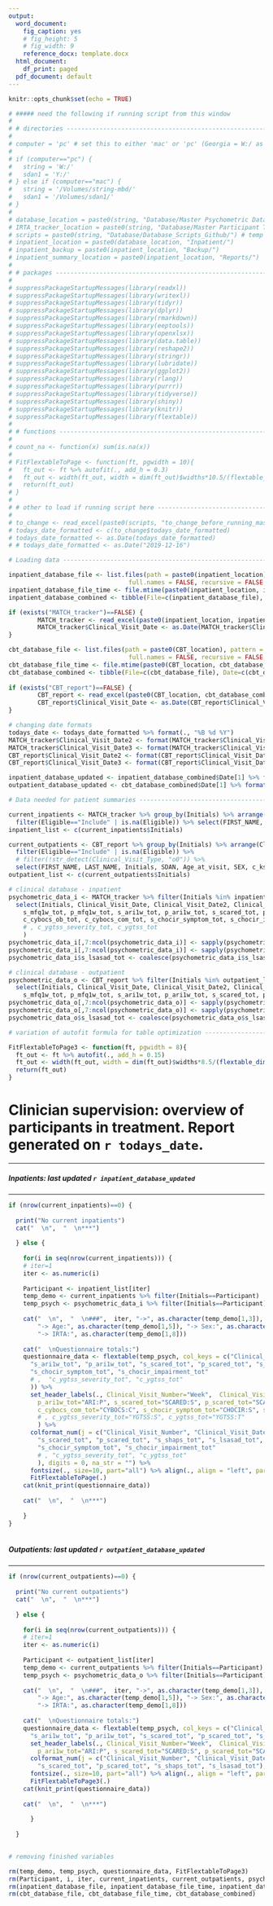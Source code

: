 ```yaml
---
output:
  word_document:
    fig_caption: yes
    # fig_height: 5
    # fig_width: 9
    reference_docx: template.docx
  html_document:
    df_print: paged
  pdf_document: default
---
```


```r

knitr::opts_chunk$set(echo = TRUE)

```

```r

# ##### need the following if running script from this window
# 
# # directories -------------------------------------------------------------
# 
# computer = 'pc' # set this to either 'mac' or 'pc' (Georgia = W:/ as I have string mounted differently)
# 
# if (computer=="pc") {
#   string = 'W:/'
#   sdan1 = 'Y:/'
# } else if (computer=="mac") {
#   string = '/Volumes/string-mbd/'
#   sdan1 = '/Volumes/sdan1/'
# }
# 
# database_location = paste0(string, "Database/Master Psychometric Database/") # tasks database also located here
# IRTA_tracker_location = paste0(string, "Database/Master Participant Tracker/")
# scripts = paste0(string, "Database/Database_Scripts_Github/") # temp useful directory while scripts are still under development
# inpatient_location = paste0(database_location, "Inpatient/") 
# inpatient_backup = paste0(inpatient_location, "Backup/") 
# inpatient_summary_location = paste0(inpatient_location, "Reports/")
# 
# # packages ----------------------------------------------------------------
# 
# suppressPackageStartupMessages(library(readxl))
# suppressPackageStartupMessages(library(writexl))
# suppressPackageStartupMessages(library(tidyr))
# suppressPackageStartupMessages(library(dplyr))
# suppressPackageStartupMessages(library(rmarkdown))
# suppressPackageStartupMessages(library(eeptools))
# suppressPackageStartupMessages(library(openxlsx))
# suppressPackageStartupMessages(library(data.table))
# suppressPackageStartupMessages(library(reshape2))
# suppressPackageStartupMessages(library(stringr))
# suppressPackageStartupMessages(library(lubridate))
# suppressPackageStartupMessages(library(ggplot2))
# suppressPackageStartupMessages(library(rlang))
# suppressPackageStartupMessages(library(purrr))
# suppressPackageStartupMessages(library(tidyverse))
# suppressPackageStartupMessages(library(shiny))
# suppressPackageStartupMessages(library(knitr))
# suppressPackageStartupMessages(library(flextable))
# 
# # functions ---------------------------------------------------------------
# 
# count_na <- function(x) sum(is.na(x))
# 
# FitFlextableToPage <- function(ft, pgwidth = 10){
#   ft_out <- ft %>% autofit(., add_h = 0.3)
#   ft_out <- width(ft_out, width = dim(ft_out)$widths*10.5/(flextable_dim(ft_out)$widths))
#   return(ft_out)
# }
# 
# # other to load if running script here ------------------------------------
# 
# to_change <- read_excel(paste0(scripts, "to_change_before_running_master_script.xlsx"))
# todays_date_formatted <- c(to_change$todays_date_formatted)
# todays_date_formatted <- as.Date(todays_date_formatted)
# # todays_date_formatted <- as.Date("2019-12-16")

```

```r

# Loading data ------------------------------------------------------------

inpatient_database_file <- list.files(path = paste0(inpatient_location), pattern = "^MASTER_DATABASE_Inpatient", all.files = FALSE,
                                 full.names = FALSE, recursive = FALSE, ignore.case = FALSE, include.dirs = FALSE, no.. = FALSE)
inpatient_database_file_time <- file.mtime(paste0(inpatient_location, inpatient_database_file)) %>% as.Date()
inpatient_database_combined <- tibble(File=c(inpatient_database_file), Date=c(inpatient_database_file_time)) %>% arrange(desc(Date)) %>% slice(1)

if (exists("MATCH_tracker")==FALSE) {
        MATCH_tracker <- read_excel(paste0(inpatient_location, inpatient_database_combined[1])) %>% mutate_all(as.character)
        MATCH_tracker$Clinical_Visit_Date <- as.Date(MATCH_tracker$Clinical_Visit_Date)
}

cbt_database_file <- list.files(path = paste0(CBT_location), pattern = "^MASTER_DATABASE_CBT", all.files = FALSE,
                                 full.names = FALSE, recursive = FALSE, ignore.case = FALSE, include.dirs = FALSE, no.. = FALSE)
cbt_database_file_time <- file.mtime(paste0(CBT_location, cbt_database_file)) %>% as.Date()
cbt_database_combined <- tibble(File=c(cbt_database_file), Date=c(cbt_database_file_time)) %>% arrange(desc(Date)) %>% slice(1)
        
if (exists("CBT_report")==FALSE) {
        CBT_report <- read_excel(paste0(CBT_location, cbt_database_combined[1])) %>% mutate_all(as.character)
        CBT_report$Clinical_Visit_Date <- as.Date(CBT_report$Clinical_Visit_Date)
}

# changing date formats
todays_date <- todays_date_formatted %>% format(., "%B %d %Y")
MATCH_tracker$Clinical_Visit_Date2 <- format(MATCH_tracker$Clinical_Visit_Date, "%b-%d")
MATCH_tracker$Clinical_Visit_Date3 <- format(MATCH_tracker$Clinical_Visit_Date, "%B-%d-%Y")
CBT_report$Clinical_Visit_Date2 <- format(CBT_report$Clinical_Visit_Date, "%b-%d")
CBT_report$Clinical_Visit_Date3 <- format(CBT_report$Clinical_Visit_Date, "%B-%d-%Y")

inpatient_database_updated <- inpatient_database_combined$Date[1] %>% format(., "%B %d %Y")
outpatient_database_updated <- cbt_database_combined$Date[1] %>% format(., "%B %d %Y")

# Data needed for patient summaries -------------------------------------

current_inpatients <- MATCH_tracker %>% group_by(Initials) %>% arrange(Clinical_Visit_Date) %>% slice(n()) %>% ungroup() %>% 
  filter(Eligible=="Include" | is.na(Eligible)) %>% select(FIRST_NAME, LAST_NAME, Initials, SDAN, Age_at_visit, SEX, c_ksadsdx_dx_detailed, IRTA_tracker)
inpatient_list <- c(current_inpatients$Initials)

current_outpatients <- CBT_report %>% group_by(Initials) %>% arrange(Clinical_Visit_Date) %>% slice(n()) %>% ungroup() %>% 
  filter(Eligible=="Include" | is.na(Eligible)) %>% 
  # filter(!str_detect(Clinical_Visit_Type, "o0")) %>% 
  select(FIRST_NAME, LAST_NAME, Initials, SDAN, Age_at_visit, SEX, c_ksadsdx_dx_detailed, IRTA_tracker)
outpatient_list <- c(current_outpatients$Initials)

# clinical database - inpatient 
psychometric_data_i <- MATCH_tracker %>% filter(Initials %in% inpatient_list) %>% 
  select(Initials, Clinical_Visit_Date, Clinical_Visit_Date2, Clinical_Visit_Date3, Clinical_Visit_Type, Clinical_Visit_Number, 
    s_mfq1w_tot, p_mfq1w_tot, s_ari1w_tot, p_ari1w_tot, s_scared_tot, p_scared_tot, s_shaps_tot, s_lsas_tot, s_lsasad_tot, 
    c_cybocs_ob_tot, c_cybocs_com_tot, s_chocir_symptom_tot, s_chocir_impairment_tot
    # , c_ygtss_severity_tot, c_ygtss_tot
    )
psychometric_data_i[,7:ncol(psychometric_data_i)] <- sapply(psychometric_data_i[,7:ncol(psychometric_data_i)], as.numeric)
psychometric_data_i[,7:ncol(psychometric_data_i)] <- sapply(psychometric_data_i[,7:ncol(psychometric_data_i)], round, 0)
psychometric_data_i$s_lsasad_tot <- coalesce(psychometric_data_i$s_lsasad_tot, psychometric_data_i$s_lsas_tot)

# clinical database - outpatient 
psychometric_data_o <- CBT_report %>% filter(Initials %in% outpatient_list) %>% 
  select(Initials, Clinical_Visit_Date, Clinical_Visit_Date2, Clinical_Visit_Date3, Clinical_Visit_Type, Clinical_Visit_Number, 
    s_mfq1w_tot, p_mfq1w_tot, s_ari1w_tot, p_ari1w_tot, s_scared_tot, p_scared_tot, s_shaps_tot, s_lsas_tot, s_lsasad_tot)
psychometric_data_o[,7:ncol(psychometric_data_o)] <- sapply(psychometric_data_o[,7:ncol(psychometric_data_o)], as.numeric)
psychometric_data_o[,7:ncol(psychometric_data_o)] <- sapply(psychometric_data_o[,7:ncol(psychometric_data_o)], round, 0)
psychometric_data_o$s_lsasad_tot <- coalesce(psychometric_data_o$s_lsasad_tot, psychometric_data_o$s_lsas_tot)

# variation of autofit formula for table optimization ---------------------

FitFlextableToPage3 <- function(ft, pgwidth = 8){
  ft_out <- ft %>% autofit(., add_h = 0.15)
  ft_out <- width(ft_out, width = dim(ft_out)$widths*8.5/(flextable_dim(ft_out)$widths))
  return(ft_out)
}

```

# Clinician supervision: overview of participants in treatment. Report generated on `r todays_date`.

***

##### Inpatients: last updated `r inpatient_database_updated`

***

```r

if (nrow(current_inpatients)==0) {
  
  print("No current inpatients")
  cat("  \n",  "  \n***")
  
  } else {
    
    for(i in seq(nrow(current_inpatients))) {
    # iter=1
    iter <- as.numeric(i)
    
    Participant <- inpatient_list[iter]
    temp_demo <- current_inpatients %>% filter(Initials==Participant)
    temp_psych <- psychometric_data_i %>% filter(Initials==Participant) %>% arrange(as.numeric(Clinical_Visit_Number))
  
    cat("  \n",  "  \n###",  iter, "->", as.character(temp_demo[1,3]), "-> SDAN:", as.character(temp_demo[1,4]), 
        "-> Age:", as.character(temp_demo[1,5]), "-> Sex:", as.character(temp_demo[1,6]), "-> Diagnosis:", as.character(temp_demo[1,7]), 
        "-> IRTA:", as.character(temp_demo[1,8]))
  
    cat("  \nQuestionnaire totals:")
    questionnaire_data <- flextable(temp_psych, col_keys = c("Clinical_Visit_Number", "Clinical_Visit_Date3", "s_mfq1w_tot", "p_mfq1w_tot", 
      "s_ari1w_tot", "p_ari1w_tot", "s_scared_tot", "p_scared_tot", "s_shaps_tot", "s_lsasad_tot", "c_cybocs_ob_tot", "c_cybocs_com_tot", 
      "s_chocir_symptom_tot", "s_chocir_impairment_tot"
      # ,  "c_ygtss_severity_tot", "c_ygtss_tot"
      )) %>% 
      set_header_labels(., Clinical_Visit_Number="Week",  Clinical_Visit_Date3="Date", s_mfq1w_tot="MFQ:S", p_mfq1w_tot="MFQ:P", s_ari1w_tot="ARI:S",
        p_ari1w_tot="ARI:P", s_scared_tot="SCARED:S", p_scared_tot="SCARED:P", s_shaps_tot="SHAPS", s_lsasad_tot="LSAS:A", c_cybocs_ob_tot="CYBOCS:O", 
        c_cybocs_com_tot="CYBOCS:C", s_chocir_symptom_tot="CHOCIR:S", s_chocir_impairment_tot="CHOCIR:I"
        # , c_ygtss_severity_tot="YGTSS:S", c_ygtss_tot="YGTSS:T"
        ) %>% 
      colformat_num(j = c("Clinical_Visit_Number", "Clinical_Visit_Date3", "s_mfq1w_tot", "p_mfq1w_tot", "s_ari1w_tot", "p_ari1w_tot", 
        "s_scared_tot", "p_scared_tot", "s_shaps_tot", "s_lsasad_tot", "c_cybocs_ob_tot", "c_cybocs_com_tot", 
        "s_chocir_symptom_tot", "s_chocir_impairment_tot"
        # , "c_ygtss_severity_tot", "c_ygtss_tot"
        ), digits = 0, na_str = "") %>% 
      fontsize(., size=10, part="all") %>% align(., align = "left", part="all") %>%
      FitFlextableToPage(.)
    cat(knit_print(questionnaire_data))
    
    cat("  \n",  "  \n***")
  
    }
}
  
```


##### Outpatients: last updated `r outpatient_database_updated`

***

```r

if (nrow(current_outpatients)==0) {
  
  print("No current outpatients")
  cat("  \n",  "  \n***")
  
  } else {
    
    for(i in seq(nrow(current_outpatients))) {
    # iter=1
    iter <- as.numeric(i)
    
    Participant <- outpatient_list[iter]
    temp_demo <- current_outpatients %>% filter(Initials==Participant)
    temp_psych <- psychometric_data_o %>% filter(Initials==Participant) %>% arrange(as.numeric(Clinical_Visit_Number))
  
    cat("  \n",  "  \n###",  iter, "->", as.character(temp_demo[1,3]), "-> SDAN:", as.character(temp_demo[1,4]), 
        "-> Age:", as.character(temp_demo[1,5]), "-> Sex:", as.character(temp_demo[1,6]), "-> Diagnosis:", as.character(temp_demo[1,7]), 
        "-> IRTA:", as.character(temp_demo[1,8]))
  
    cat("  \nQuestionnaire totals:")
    questionnaire_data <- flextable(temp_psych, col_keys = c("Clinical_Visit_Number", "Clinical_Visit_Date3", "s_mfq1w_tot", "p_mfq1w_tot", 
      "s_ari1w_tot", "p_ari1w_tot", "s_scared_tot", "p_scared_tot", "s_shaps_tot", "s_lsasad_tot")) %>% 
      set_header_labels(., Clinical_Visit_Number="Week",  Clinical_Visit_Date3="Date", s_mfq1w_tot="MFQ:S", p_mfq1w_tot="MFQ:P", s_ari1w_tot="ARI:S",
        p_ari1w_tot="ARI:P", s_scared_tot="SCARED:S", p_scared_tot="SCARED:P", s_shaps_tot="SHAPS", s_lsasad_tot="LSAS:A") %>% 
      colformat_num(j = c("Clinical_Visit_Number", "Clinical_Visit_Date3", "s_mfq1w_tot", "p_mfq1w_tot", "s_ari1w_tot", "p_ari1w_tot", 
        "s_scared_tot", "p_scared_tot", "s_shaps_tot", "s_lsasad_tot"), digits = 0, na_str = "") %>% 
      fontsize(., size=10, part="all") %>% align(., align = "left", part="all") %>%
      FitFlextableToPage3(.)
    cat(knit_print(questionnaire_data))
    
    cat("  \n",  "  \n***")
  
      }
    
  }
  
```

```r

# removing finished variables

rm(temp_demo, temp_psych, questionnaire_data, FitFlextableToPage3)
rm(Participant, i, iter, current_inpatients, current_outpatients, psychometric_data_i, psychometric_data_o, inpatient_list, outpatient_list)
rm(inpatient_database_file, inpatient_database_file_time, inpatient_database_combined)
rm(cbt_database_file, cbt_database_file_time, cbt_database_combined)

```
